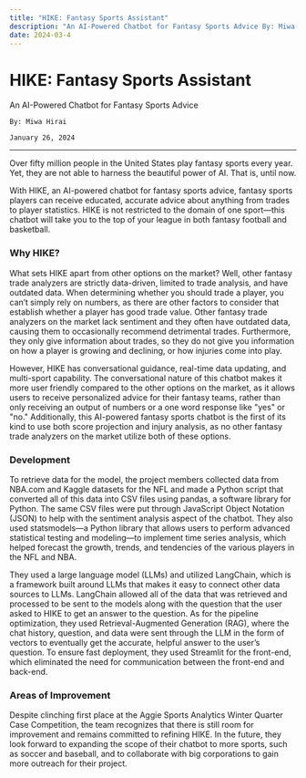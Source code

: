 ```yaml
---
title: "HIKE: Fantasy Sports Assistant"
description: "An AI-Powered Chatbot for Fantasy Sports Advice By: Miwa Hirai"
date: 2024-03-4
---
```


# HIKE: Fantasy Sports Assistant 

<div>
    An AI-Powered Chatbot for Fantasy Sports Advice
    
    By: Miwa Hirai
    
    January 26, 2024
</div>

---

Over fifty million people in the United States play fantasy sports every year. Yet, they are not able to harness the beautiful power of AI. That is, until now. 

With HIKE, an AI-powered chatbot for fantasy sports advice, fantasy sports players can receive educated, accurate advice about anything from trades to player statistics. HIKE is not restricted to the domain of one sport—this chatbot will take you to the top of your league in both fantasy football and basketball.  

### **Why HIKE?**

What sets HIKE apart from other options on the market? Well, other fantasy trade analyzers are strictly data-driven, limited to trade analysis, and have outdated data. When determining whether you should trade a player, you can’t simply rely on numbers, as there are other factors to consider that establish whether a player has good trade value. Other fantasy trade analyzers on the market lack sentiment and they often have outdated data, causing them to occasionally recommend detrimental trades. Furthermore, they only give information about trades, so they do not give you information on how a player is growing and declining, or how injuries come into play. 

However, HIKE has conversational guidance, real-time data updating, and multi-sport capability. The conversational nature of this chatbot makes it more user friendly compared to the other options on the market, as it allows users to receive personalized advice for their fantasy teams, rather than only receiving an output of numbers or a one word response like "yes" or "no." Additionally, this AI-powered fantasy sports chatbot is the first of its kind to use both score projection and injury analysis, as no other fantasy trade analyzers on the market utilize both of these options.

### **Development**

To retrieve data for the model, the project members collected data from NBA.com and Kaggle datasets for the NFL and made a Python script that converted all of this data into CSV files using pandas, a software library for Python. The same CSV files were put through JavaScript Object Notation (JSON) to help with the sentiment analysis aspect of the chatbot. They also used statsmodels—a Python library that allows users to perform advanced statistical testing and modeling—to implement time series analysis, which helped forecast the growth, trends, and tendencies of the various players in the NFL and NBA. 

They used a large language model (LLMs) and utilized LangChain, which is a framework built around LLMs that makes it easy to connect other data sources to LLMs. LangChain allowed all of the data that was retrieved and processed to be sent to the models along with the question that the user asked to HIKE to get an answer to the question. As for the pipeline optimization, they used Retrieval-Augmented Generation (RAG), where the chat history, question, and data were sent through the LLM in the form of vectors to eventually get the accurate, helpful answer to the user’s question. To ensure fast deployment, they used Streamlit for the front-end, which eliminated the need for communication between the front-end and back-end. 

### **Areas of Improvement**

Despite clinching first place at the Aggie Sports Analytics Winter Quarter Case Competition, the team recognizes that there is still room for improvement and remains committed to refining HIKE. In the future, they look forward to expanding the scope of their chatbot to more sports, such as soccer and baseball, and to collaborate with big corporations to gain more outreach for their project. 
